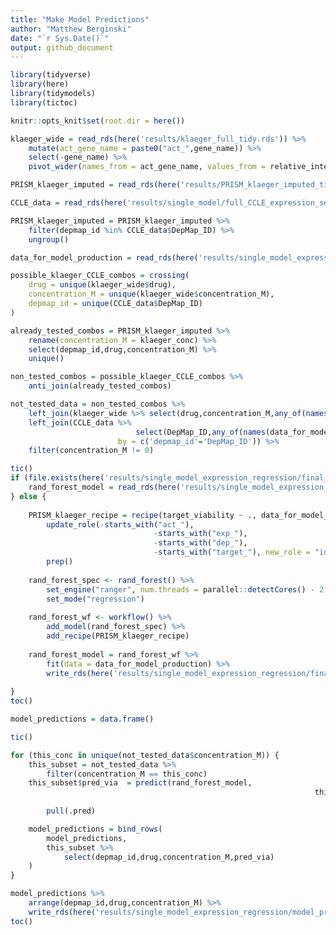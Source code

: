 ```yaml
---
title: "Make Model Predictions"
author: "Matthew Berginski"
date: "`r Sys.Date()`"
output: github_document
---
```


```r
library(tidyverse)
library(here)
library(tidymodels)
library(tictoc)

knitr::opts_knit$set(root.dir = here())
```

```r
klaeger_wide = read_rds(here('results/klaeger_full_tidy.rds')) %>%
	mutate(act_gene_name = paste0("act_",gene_name)) %>%
	select(-gene_name) %>%
	pivot_wider(names_from = act_gene_name, values_from = relative_intensity)

PRISM_klaeger_imputed = read_rds(here('results/PRISM_klaeger_imputed_tidy.rds'))

CCLE_data = read_rds(here('results/single_model/full_CCLE_expression_set_for_ML.rds'))

PRISM_klaeger_imputed = PRISM_klaeger_imputed %>%
	filter(depmap_id %in% CCLE_data$DepMap_ID) %>%
	ungroup()

data_for_model_production = read_rds(here('results/single_model_expression_regression/full_model_data_set_1500feat.rds'))
```

```r
possible_klaeger_CCLE_combos = crossing(
	drug = unique(klaeger_wide$drug),
	concentration_M = unique(klaeger_wide$concentration_M),
	depmap_id = unique(CCLE_data$DepMap_ID)
)

already_tested_combos = PRISM_klaeger_imputed %>%
	rename(concentration_M = klaeger_conc) %>%
	select(depmap_id,drug,concentration_M) %>%
	unique()

non_tested_combos = possible_klaeger_CCLE_combos %>%
	anti_join(already_tested_combos)

not_tested_data = non_tested_combos %>%
	left_join(klaeger_wide %>% select(drug,concentration_M,any_of(names(data_for_model_production)))) %>%
	left_join(CCLE_data %>% 
							select(DepMap_ID,any_of(names(data_for_model_production))),
						by = c('depmap_id'='DepMap_ID')) %>%
	filter(concentration_M != 0)

```

```r
tic()
if (file.exists(here('results/single_model_expression_regression/final_model_1500feat.rds'))) {
	rand_forest_model = read_rds(here('results/single_model_expression_regression/final_model_1500feat.rds'))
} else {
	
	PRISM_klaeger_recipe = recipe(target_viability ~ ., data_for_model_production) %>%
		update_role(-starts_with("act_"),
								-starts_with("exp_"),
								-starts_with("dep_"),
								-starts_with("target_"), new_role = "id variable") %>%
		prep()
	
	rand_forest_spec <- rand_forest() %>% 
		set_engine("ranger", num.threads = parallel::detectCores() - 2,importance = "impurity") %>%
		set_mode("regression")
	
	rand_forest_wf <- workflow() %>%
		add_model(rand_forest_spec) %>%
		add_recipe(PRISM_klaeger_recipe)
	
	rand_forest_model = rand_forest_wf %>%
		fit(data = data_for_model_production) %>%
		write_rds(here('results/single_model_expression_regression/final_model_1500feat.rds'), compress = 'gz')
	
}
toc()
```

```r
model_predictions = data.frame()

tic()

for (this_conc in unique(not_tested_data$concentration_M)) {
	this_subset = not_tested_data %>%
		filter(concentration_M == this_conc)
	this_subset$pred_via  = predict(rand_forest_model,
																	this_subset %>%
																		mutate(klaeger_conc = NA, imputed_viability = NA)) %>%
		pull(.pred)

	model_predictions = bind_rows(
		model_predictions,
		this_subset %>%
			select(depmap_id,drug,concentration_M,pred_via)
	)
}

model_predictions %>%
	arrange(depmap_id,drug,concentration_M) %>%
	write_rds(here('results/single_model_expression_regression/model_predictions_1500feat.rds'), compress = 'gz')
toc()
```
